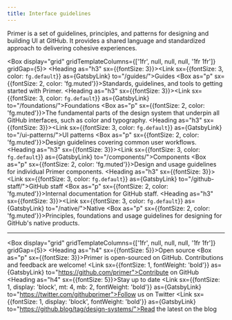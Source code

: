 ```yaml
---
title: Interface guidelines
---
```



<Box mb={6}>
  <Text as="p" sx={{m: 0, fontSize: 3}}>
    Primer is a set of guidelines, principles, and patterns for designing and building UI at GitHub. It provides a shared language and standardized approach to delivering cohesive experiences.
  </Text>
</Box>

<Box display="grid" gridTemplateColumns={['1fr', null, null, null, '1fr 1fr']} gridGap={5}>
  <Box>
    <Heading as="h3" sx={{fontSize: 3}}><Link sx={{fontSize: 3, color: `fg.default`}} as={GatsbyLink} to="/guides/">Guides</Link></Heading>
    <Box as="p" sx={{fontSize: 2, color: 'fg.muted'}}>Standards, guidelines, and tools to getting started with Primer.</Box>
  </Box>
  <Box>
    <Heading as="h3" sx={{fontSize: 3}}><Link sx={{fontSize: 3, color: `fg.default`}} as={GatsbyLink} to="/foundations/">Foundations</Link></Heading>
    <Box as="p" sx={{fontSize: 2, color: 'fg.muted'}}>The fundamental parts of the design system that underpin all GitHub interfaces, such as color and typography.</Box>
  </Box>
  <Box>
    <Heading as="h3" sx={{fontSize: 3}}><Link sx={{fontSize: 3, color: `fg.default`}} as={GatsbyLink} to="/ui-patterns/">UI patterns</Link></Heading>
    <Box as="p" sx={{fontSize: 2, color: 'fg.muted'}}>Design guidelines covering common user workflows.</Box>
  </Box>
  <Box>
    <Heading as="h3" sx={{fontSize: 3}}><Link sx={{fontSize: 3, color: `fg.default`}} as={GatsbyLink} to="/components/">Components</Link></Heading>
    <Box as="p" sx={{fontSize: 2, color: 'fg.muted'}}>Design and usage guidelines for individual Primer components.</Box>
  </Box>
  <Box>
    <Heading as="h3" sx={{fontSize: 3}}><Link sx={{fontSize: 3, color: `fg.default`}} as={GatsbyLink} to="/github-staff/">GitHub staff</Link></Heading>
    <Box as="p" sx={{fontSize: 2, color: 'fg.muted'}}>Internal documentation for GitHub staff.</Box>
  </Box>
  <Box>
    <Heading as="h3" sx={{fontSize: 3}}><Link sx={{fontSize: 3, color: `fg.default`}} as={GatsbyLink} to="/native/">Native</Link></Heading>
    <Box as="p" sx={{fontSize: 2, color: 'fg.muted'}}>Principles, foundations and usage guidelines for designing for GitHub's native products.</Box>
  </Box>
</Box>

<hr /> 

<Box display="grid" gridTemplateColumns={['1fr', null, null, null, '1fr 1fr']} gridGap={5}>
  <Box>
    <Heading as="h4" sx={{fontSize: 5}}>Open source</Heading>
    <Box as="p" sx={{fontSize: 3}}>Primer is open-sourced on GitHub. Contributions and feedback are welcome!</Box>
    <Link sx={{fontSize: 1, fontWeight: 'bold'}} as={GatsbyLink} to="https://github.com/primer">Contribute on GitHub</Link>
  </Box>
  <Box>
    <Heading as="h4" sx={{fontSize: 5}}>Stay up to date</Heading>
    <Link sx={{fontSize: 1, display: 'block', mt: 4, mb: 2, fontWeight: 'bold'}} as={GatsbyLink} to="https://twitter.com/githubprimer">Follow us on Twitter</Link>
    <Link sx={{fontSize: 1, display: 'block',  fontWeight: 'bold'}} as={GatsbyLink} to="https://github.blog/tag/design-systems/">Read the latest on the blog</Link>
  </Box>
</Box>